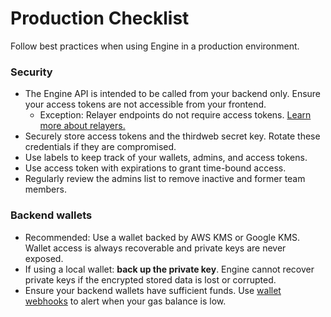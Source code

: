 # Production Checklist

Follow best practices when using Engine in a production environment.

### Security

- The Engine API is intended to be called from your backend only. Ensure your access tokens are not accessible from your frontend.
  - Exception: Relayer endpoints do not require access tokens. [Learn more about relayers.](infrastructure/engine/guides/relayer)
- Securely store access tokens and the thirdweb secret key. Rotate these credentials if they are compromised.
- Use labels to keep track of your wallets, admins, and access tokens.
- Use access token with expirations to grant time-bound access.
- Regularly review the admins list to remove inactive and former team members.

### Backend wallets

- Recommended: Use a wallet backed by AWS KMS or Google KMS. Wallet access is always recoverable and private keys are never exposed.
- If using a local wallet: **back up the private key**. Engine cannot recover private keys if the encrypted stored data is lost or corrupted.
- Ensure your backend wallets have sufficient funds. Use [wallet webhooks](/engine/features/webhooks) to alert when your gas balance is low.

